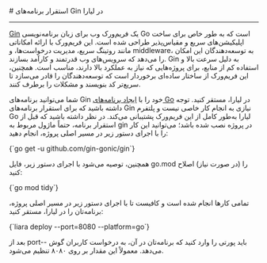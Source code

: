 

<Layout>
<Head>
<title>مستندات استقرار برنامه‌های Gin - لیارا</title>

<meta property="og:title" content="مستندات خدمات رایانش ابری لیارا" />
<meta property="og:description" content="مستندات نحوه استقرار برنامه‌های Gin در Golang در لیارا"  />
<meta property="og:image" content="https://files.liara.ir/liara/logos/liara-poster.jpg" />
</Head>
# استقرار برنامه‌های Gin در لیارا
<hr className="mb-2" />
<a className="text-[#2196f3] " href="https://gin-gonic.com/">Gin</a> یک فریم‌ورک وب برای زبان برنامه‌نویسی Go است که به طور خاص برای ساخت اپلیکیشن‌های سریع و مقیاس‌پذیر طراحی شده است. این فریم‌ورک با ارائه امکاناتی مانند روتینگ سریع، مدیریت درخواست‌ها، و middleware، به توسعه‌دهندگان این امکان را می‌دهد که سرویس‌های وب قدرتمند و کارآمد بسازند. Gin به دلیل سرعت بالا و استفاده کم از منابع، برای پروژه‌هایی که نیاز به عملکرد بالا دارند، مناسب است. همچنین، این فریم‌ورک از ساختار ساده‌ای برخوردار است که توسعه‌دهندگان را قادر می‌سازد تا سریع‌تر کد بنویسند و مشکلات را برطرف کنند.
<div className='h-2' />

 شما می‌توانید برنامه‌های Gin خود را با <a href="../../how-tos/create-app" className="text-[#2196f3] ">ایجاد برنامه‌های Go</a> در لیارا، مستقر کنید.
توجه داشته باشید که برای استقرار برنامه‌های Gin نیازی به انجام کار خاصی نیست و پلتفرم Go لیارا به‌طور کامل از این فریم‌ورک پشتیبانی می‌کند.
در نظر داشته باشید که قبل از استقرار برنامه، حتماً ماژول مربوط به gin در پروژه نصب شده باشد؛ می‌توانید این کار را با اجرای دستور زیر در مسیر اصلی پروژه، انجام دهید: 

<div className="h-2" />
<div dir='ltr'>
<Highlight className="bash">
    {`go get -u github.com/gin-gonic/gin`}
</Highlight>
</div>
<div className="h-2" />

همچنین، توصیه می‌شود با اجرای دستور زیر، فایل <Important>go.mod</Important> را (در صورت نیاز) اصلاح کنید:
<div className="h-2" />
<div dir='ltr'>
<Highlight className="python">
    {`go mod tidy`}
</Highlight>
</div>
<div className="h-2" />

تمامی کارها انجام شده است و کافیست تا با اجرای دستور زیر در مسیر اصلی پروژه، برنامه‌تان را در لیارا، مستقر کنید:

<div className="h-2" />
<div dir='ltr'>
<Highlight className="bash">
    {`liara deploy --port=8080 --platform=go`}
</Highlight>
</div>
<div className="h-2" />

بعد از <Important>port--</Important> باید پورتی را وارد کنید که برنامه‌تان در آن، به درخواست کاربران گوش می‌دهد. معمولاً این مقدار بر روی ۸۰۸۰ تنظیم می‌شود.

</Layout>